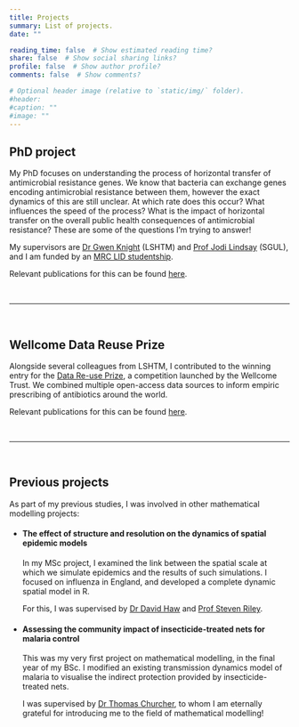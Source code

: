 ```yaml
---
title: Projects
summary: List of projects.
date: ""

reading_time: false  # Show estimated reading time?
share: false  # Show social sharing links?
profile: false  # Show author profile?
comments: false  # Show comments?

# Optional header image (relative to `static/img/` folder).
#header: 
#caption: ""
#image: ""
---
```


## **PhD project**

My PhD focuses on understanding the process of horizontal transfer of antimicrobial resistance genes.
We know that bacteria can exchange genes encoding antimicrobial resistance between them, however the exact dynamics of this are still unclear. At which rate does this occur? What influences the speed of the process? What is the impact of horizontal transfer on the overall public health consequences of antimicrobial resistance? These are some of the questions I'm trying to answer!

My supervisors are [Dr Gwen Knight](https://gwenknight.github.io/) (LSHTM) and [Prof Jodi Lindsay](https://www.researchgate.net/profile/Jodi_Lindsay) (SGUL), and I am funded by an [MRC LID studentship](http://mrc-lid.lshtm.ac.uk/).

Relevant publications for this can be found [here](/publication/sysreview/).

<br>

***

<br>

## **Wellcome Data Reuse Prize**

Alongside several colleagues from LSHTM, I contributed to the winning entry for the [Data Re-use Prize](https://wellcome.ac.uk/news/new-data-re-use-prizes-help-unlock-value-research), a competition launched by the Wellcome Trust.
We combined multiple open-access data sources to inform empiric prescribing of antibiotics around the world.

Relevant publications for this can be found [here](/publication/empiricprescribing/).

<br>

***

<br>

## **Previous projects**

As part of my previous studies, I was involved in other mathematical modelling projects:

* #### The effect of structure and resolution on the dynamics of spatial epidemic models
In my MSc project, I examined the link between the spatial scale at which we simulate epidemics and the results of such simulations. I focused on influenza in England, and developed a complete dynamic spatial model in R.

    For this, I was supervised by [Dr David Haw](https://www.imperial.ac.uk/people/d.haw) and [Prof Steven Riley](https://www.imperial.ac.uk/people/s.riley).

* #### Assessing the community impact of insecticide-treated nets for malaria control
This was my very first project on mathematical modelling, in the final year of my BSc. I modified an existing transmission dynamics model of malaria to visualise the indirect protection provided by insecticide-treated nets.

    I was supervised by [Dr Thomas Churcher](https://www.imperial.ac.uk/people/thomas.churcher), to whom I am eternally grateful for introducing me to the field of mathematical modelling!





